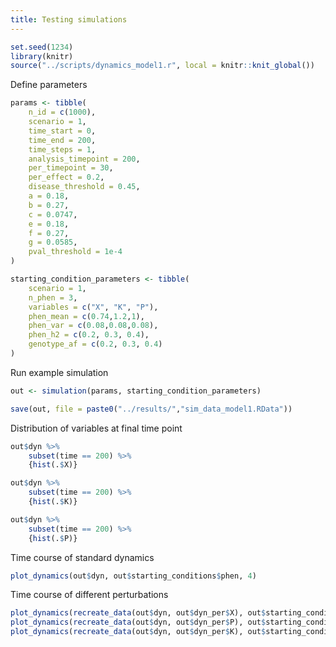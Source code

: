 ```yaml
---
title: Testing simulations
---
```


```r
set.seed(1234)
library(knitr)
source("../scripts/dynamics_model1.r", local = knitr::knit_global())
```

Define parameters

```r
params <- tibble(
    n_id = c(1000),
    scenario = 1,
    time_start = 0,
    time_end = 200,
    time_steps = 1,
    analysis_timepoint = 200,
    per_timepoint = 30,
    per_effect = 0.2,
    disease_threshold = 0.45,
    a = 0.18,
    b = 0.27,
    c = 0.0747,
    e = 0.18,
    f = 0.27,
    g = 0.0585,
    pval_threshold = 1e-4
)

starting_condition_parameters <- tibble(
    scenario = 1,
    n_phen = 3,
    variables = c("X", "K", "P"),
    phen_mean = c(0.74,1.2,1),
    phen_var = c(0.08,0.08,0.08),
    phen_h2 = c(0.2, 0.3, 0.4),
    genotype_af = c(0.2, 0.3, 0.4)
)
```

Run example simulation

```r
out <- simulation(params, starting_condition_parameters)

save(out, file = paste0("../results/","sim_data_model1.RData"))
```

Distribution of variables at final time point

```r
out$dyn %>% 
    subset(time == 200) %>%
    {hist(.$X)}

out$dyn %>% 
    subset(time == 200) %>%
    {hist(.$K)}

out$dyn %>% 
    subset(time == 200) %>%
    {hist(.$P)}
```

Time course of standard dynamics

```r
plot_dynamics(out$dyn, out$starting_conditions$phen, 4)
```

Time course of different perturbations

```r
plot_dynamics(recreate_data(out$dyn, out$dyn_per$X), out$starting_conditions$phen, 4)
plot_dynamics(recreate_data(out$dyn, out$dyn_per$P), out$starting_conditions$phen, 4)
plot_dynamics(recreate_data(out$dyn, out$dyn_per$K), out$starting_conditions$phen, 4)
```

